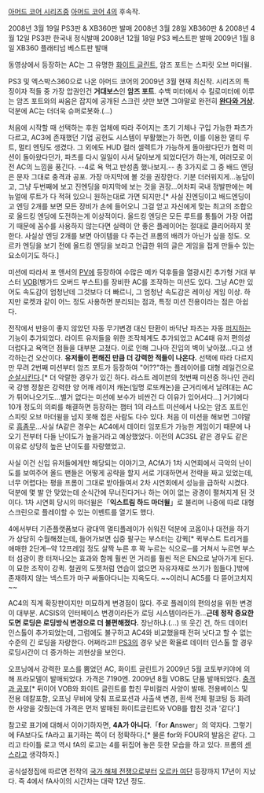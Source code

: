 [[아머드 코어 시리즈]]중 [[아머드 코어 4]]의 후속작.

2008년 3월 19일 PS3판 & XB360판 발매
2008년 3월 28일 XB360판 & 2008년 4월 12일 PS3판 한국내 정식발매
2008년 12월 18일 PS3 베스트판 발매
2009년 1월 8일 XB360 플래티넘 베스트판 발매

{{{#!html
<object width="480" height="385"><param name="movie" value="http://www.youtube.com/v/2khLx5WAid0&hl=en_US&fs=1&"></param><param name="allowFullScreen" value="true"></param><param name="allowscriptaccess" value="always"></param><embed src="http://www.youtube.com/v/2khLx5WAid0&hl=en_US&fs=1&" type="application/x-shockwave-flash" allowscriptaccess="always" allowfullscreen="true" width="480" height="385"></embed></object>
}}}
동영상에서 등장하는 AC는 그 유명한 [[화이트 글린트]], 암즈 포트는 스피릿 오브 마더윌.

PS3 및 엑스박스360으로 나온 아머드 코어의 2009년 3월 현재 최신작. 시리즈의 특징이자 적들 중 가장 압권인건 '''거대보스'''인 '''암즈 포트'''. 수백 미터에서 수 킬로미터에 이루는 암즈 포트와의 싸움은 잡지에 공개된 스크린 샷만 보면 그야말로 완전히 '''[[완다와 거상]]'''. 덕분에 AC는 더더욱 슈퍼로봇화.(...)

처음에 시작할 때 선택하는 후원 업체에 따라 주어지는 초기 기체나 구입 가능한 파츠가 다르고, AC3에 존재했던 기업 공헌도 시스템이 부활했는가 하면, 이를 이용한 멀티 루트, 멀티 엔딩도 생겼다. 그 외에도 HUD 컬러 셀렉트가 가능하게 돌아왔다던가 협력 미션이 돌아왔다던가, 파츠를 다시 일일이 사서 달아보게 되었다던가 하는게, 여러모로 이전 AC의 느낌을 풍긴다. --4로 욕 먹고 반성좀 했나보지.-- 총 3가지로 그 중 배드 엔딩은 문자 그대로 충격과 공포. 가장 마지막에 볼 것을 권장한다. 기분 더러워지게...농담이고, 그냥 두번째에 보고 진엔딩을 마지막에 보는 것을 권장...어차피 국내 정발판에는 메뉴얼에 루트가 다 적혀 있으니 원하는대로 가면 되지만.[* 사실 진엔딩이고 배드엔딩이고 엔딩 2개를 보면 모든 장비가 손에 들어오니 그걸 얻고 자신에게 맞는 최고의 조합으로 올드킹 엔딩에 도전하는게 이상적이다. 올드킹 엔딩은 모든 루트를 통틀어 가장 어렵기 때문에 꼼수를 사용하지 않는다면 실력이 안 좋은 플레이어는 절대로 클리어하지 못한다. 사실상 엔딩 2개를 보면 아이템을 다 주는건 프롬의 배려가 아닌가 싶을 정도. 오르카 엔딩을 보기 전에 올드킹 엔딩을 보라고 언급한 위의 글은 게임을 접게 만들수 있는 요소이기도 하다.]

미션에 따라서 포 앤서의 [[PV]]에 등장하여 수많은 메카 덕후들을 열광시킨 추가형 거대 부스터 [[VOB]](뱅가드 오버드 부스트)를 장비한 AC를 조작하는 미션도 있다. 그냥 AC만 있어도 속도감이 엄청난데 그것보다 더 빠르니, 그 엄청난 속도감은 레이싱 게임 이상. 하지만 로켓과 같이 어느 정도 사용하면 분리되는 점과, 특정 미션 전용이라는 점은 아쉽다.

전작에서 반응이 좋지 않았던 자동 무기변경 대신 탄환이 바닥난 파츠는 자동 [[퍼지]]하는 기능이 추가되었다. 라이트 유저들을 위한 조작체계도 추가되었고 AC4때 유저 편의성 더럽다고 욕먹던 점들을 대부분 고쳤다. 이로 인해 그나마 진입의 벽이 낮아졌...다고 생각하는건 오산이다. '''유저들이 편해진 만큼 더 강력한 적들이 나온다.''' 선택에 따라 다르지만 무려 2번째 미션부터 암즈 포트가 등장하여 "어??"하는 플레이어를 대형 레일건으로 [[순살]]시킨다.[* 더 악랄한 경우가 있긴 하다. 라스트 레이븐의 첫번째 미션중 하나인 관리국 강행 정찰은 강력한 양 어깨 레이저 캐논(일명 로또캐논)을 근거리에서 날려대는 AC가 튀어나오기도...별거 없다는 미션에 보수가 비싼건 다 이유가 있어서다...] 거기에다 10개 정도의 의뢰를 해결하면 등장하는 챕터 1의 라스트 미션에서 나오는 암즈 포트인 스피릿 오브 마더윌을 넘지 못해 접은 사람도 다수 있다. 처음 이 미션을 해보면 그야말로 [[흠좀무]]...사실 fA같은 경우는 AC4에서 데이터 임포트가 가능한 게임이기 때문에 나오기 전부터 다들 난이도가 높을거라고 예상했었다. 이전의 AC3SL 같은 경우도 같은 이유로 상당히 높은 난이도를 자랑했었고.

사실 이건 신입 유저들에게만 해당되는 이야기고, ACfA가 1차 시연회에서 극악의 난이도를 보여주어 올드 팬들은 어떻게 공략을 할지 서로 기대하면서 전략을 짜고 있었는데, 너무 어렵다는 평을 프롬이 그대로 받아들여서 2차 시연회에서 성능을 급하락 시켰다. 덕분에 몇 발 안 맞았는데 순식간에 무너진다거나 하는 어이 없는 광경이 펼쳐지게 된 것이다. 1차 시연회 당시의 마더윌은「'''익스트림 하드 마더윌'''」로 불리며 나중에 따로 대형 스크린으로 플레이할 수 있는 이벤트를 열기도 했다.

4에서부터 기존플랫폼보다 광대역 멀티플레이가 쉬워진 덕분에 코옵이나 대전을 하기가 상당히 수월해졌는데, 들어가보면 십중 팔구는 부스터는 강퀵[* 퀵부스트 트리거를 애매한 2단계─약 12프레임 정도 살짝 누른 후 꽉 누르는 식으로─를 거쳐서 누르면 부스터 섬광이 쾅 터져나오는 효과와 함께 훨씬 먼 거리를 훨씬 적은 EN으로 날아가게 된다. 이 묘한 조작이 강퀵. 철권의 도젯처럼 연습이 없으면 자유자재로 쓰기가 힘들다.]밖에 존재하지 않는 넥스트가 마구 싸돌아다니는 지옥도다. ~~이러니 AC5를 다 뜯어고치지~~

AC4의 직계 확장판이지만 미묘하게 변경점이 많다. 주로 플레이의 편의성을 위한 변경이 대부분. ACSIS의 인터페이스 변경이라든가 로딩 시스템이라든가...'''근데 정작 중요한 도면 로딩은 로딩방식 변경으로 더 불편해졌다.''' 장난하냐.(...) 또 웃긴 건, 하드 데이터 인스톨이 추가되었는데, 그럼에도 불구하고 AC4와 비교했을때 전혀 낫다고 할 수 없는 수준의 긴 로딩을 자랑한다. 어쩌라고!! [[PS3]]의 경우 낮은 확율로 데이터 인스톨 할 경우 로딩시간이 더 증가하는 괴현상을 보인다.

오프닝에서 강력한 포스를 뿜었던 AC, 화이트 글린트가 2009년 5월 코토부키야에 의해 프라모델이 발매되었다. 가격은 7190엔. 2009년 8월 VOB도 단품 발매되었다. [[충격과 공포]][* 뒤이어 VOB와 화이트 글린트를 합친 무비컬러 사양이 발매. 전용베이스 및 전용 데칼포함, 오프닝 무비에 맞춰 프로포션과 사출색 변경, 흰색 전체 펄코팅 등 화려한 사양을 갖췄는데 가격은 먼저 발매된 화이트글린트와 VOB를 합친 것과 '같다'.]

참고로 표기에 대해서 이야기하자면, '''4A가 아니다'''.「'''f'''or '''A'''nswer」의 약자다. 그렇기에 FA보다도 fA라고 표기하는 쪽이 더 정확하다.[* 물론 for와 FOUR의 발음은 같다. 그리고 타이틀 로고 역시 fA의 로고는 4를 뒤집어 놓은 듯한 모습을 하고 있다. 프롬의 [[센스]]라고 생각하자.]

공식설정집에 따르면 전작의 [[국가 해체 전쟁]]으로부터 [[오르카 여단]] 등장까지 17년이 지났다. 즉 4에서 fA사이의 시간차는 대략 12년 정도.
